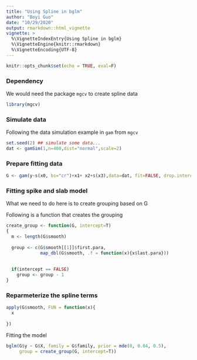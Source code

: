 ```yaml
---
title: "Using Spline in bglm"
author: "Boyi Guo"
date: "10/29/2020"
output: rmarkdown::html_vignette
vignette: >
  %\VignetteIndexEntry{Using Spline in bglm}
  %\VignetteEngine{knitr::rmarkdown}
  %\VignetteEncoding{UTF-8}
---
```


```r
knitr::opts_chunk$set(echo = TRUE, eval=F)
```

### Dependency
We would need the package `mgcv` to create spline data

```r
library(mgcv)
```

### Simulate data
Following the data simulation example in `gam` from `mgcv`

```r
set.seed(2) ## simulate some data... 
dat <- gamSim(1,n=400,dist="normal",scale=2)

```

### Prepare fitting data
```r
G <- gam(y~s(x0, bs="cr")+x1+ x2+s(x3),data=dat, fit=FALSE, drop.intercept = TRUE)
```

### Fitting spike and slab model
What we need to do here is to create grouping based on G


Following is a function that creates the grouping
```r
create_group <- function(G, intercept=T)
{
  m <- length(G$smooth)
  
  group <- c(G$smooth[[1]]$first.para,
             map_dbl(G$smooth, .f = function(x){x$last.para}))
  
  
  if(intercept == FALSE)
    group <- group - 1
}
```

### Reparmeterize the spline terms
```r
apply(G$smooth, FUN = function(x){
  x
  
})

```


Fitting the model
```r
bglm(G$y ~ G$X, family = G$family, prior = mde(0, 0.04, 0.5),
     group = create_group(G, intercept=T))
```